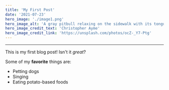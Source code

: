 ```yaml
---
title: 'My First Post'
date: '2021-07-23'
hero_image: './image1.png'
hero_image_alt: 'A gray pitbull relaxing on the sidewalk with its tongue hanging out'
hero_image_credit_text: 'Christopher Ayme'
hero_image_credit_link: 'https://unsplash.com/photos/ocZ-_Y7-Ptg'
---
```


---

This is my first blog post! Isn't it _great_?

Some of my **favorite** things are:

- Petting dogs
- Singing
- Eating potato-based foods
